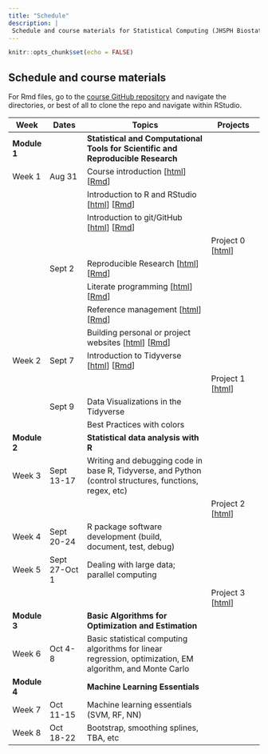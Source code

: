 ```yaml
---
title: "Schedule"
description: |
 Schedule and course materials for Statistical Computing (JHSPH Biostatistics 140.776 Fall 2021).
---
```


```r
knitr::opts_chunk$set(echo = FALSE)
```


## Schedule and course materials

For Rmd files, go to the [course GitHub repository](https://github.com/stephaniehicks/jhustatcomputing2021) and navigate the directories, or best of all to clone the repo and navigate within RStudio.

::: l-body-outset
| Week   | Dates           | Topics                             | Projects | 
|--------- | ----------- | ----------------------------------- | --------------- |
| **Module 1** |    | **Statistical and Computational Tools for Scientific and Reproducible Research** | 
| Week 1      | Aug 31  | Course introduction [[html](posts/welcome/index.html)] [[Rmd]()] |  | 
| | | Introduction to R and RStudio [[html](posts/2021-08-31-introduction-to-r-and-rstudio/index.html)] [[Rmd](https://github.com/stephaniehicks/jhustatcomputing2021/blob/main/_posts/2021-08-31-introduction-to-r-and-rstudio/introduction-to-r-and-rstudio.Rmd)] |  |
| | | Introduction to git/GitHub [[html](posts/2021-08-31-introduction-to-gitgithub/index.html)] [[Rmd](https://github.com/stephaniehicks/jhustatcomputing2021/blob/main/_posts/2021-08-31-introduction-to-gitgithub/introduction-to-gitgithub.Rmd)] |  |
| | | | Project 0 [[html](projects/2021-08-31-project-0/index.html)] |
| | Sept 2 | Reproducible Research [[html](posts/2021-09-02-reproducible-research/index.html)] [[Rmd](https://github.com/stephaniehicks/jhustatcomputing2021/blob/main/_posts/2021-09-02-reproducible-research/reproducible-research.Rmd)] |  |
| | | Literate programming [[html](posts/2021-09-02-literate-programming/index.html)] [[Rmd](https://github.com/stephaniehicks/jhustatcomputing2021/blob/main/_posts/2021-09-02-literate-programming/literate-programming.Rmd)] |  |
| | | Reference management [[html](posts/2021-09-02-reference-management/index.html)] [[Rmd](https://github.com/stephaniehicks/jhustatcomputing2021/blob/main/_posts/2021-09-02-reference-management/reference-management.Rmd)] |  |
| | | Building personal or project websites [[html](posts/2021-09-02-building-websites/index.html)] [[Rmd](https://github.com/stephaniehicks/jhustatcomputing2021/blob/main/_posts/2021-09-02-building-websites/building-websites.Rmd)] |  |
| Week 2      | Sept 7       | Introduction to Tidyverse [[html]()] [[Rmd]()] | |
| | | | Project 1 [[html](projects/2021-09-07-project-1/index.html)] |
| | Sept 9 | Data Visualizations in the Tidyverse  | |
| | | Best Practices with colors |  |
| **Module 2** |    | **Statistical data analysis with R** |  |
| Week 3      | Sept 13-17      | Writing and debugging code in base R, Tidyverse, and Python (control structures, functions, regex, etc) | |
| | | | Project 2 [[html](projects/2021-09-14-project-2/index.html)] |
| Week 4      | Sept 20-24      | R package software development (build, document, test, debug) | |
| Week 5      | Sept 27-Oct 1   | Dealing with large data; parallel computing | |
| | | | Project 3 [[html](projects/2021-09-28-project-3/index.html)] |
| **Module 3** |    | **Basic Algorithms for Optimization and Estimation ** |  |
| Week 6      | Oct 4-8         | Basic statistical computing algorithms for linear regression, optimization, EM algorithm, and Monte Carlo | |
| **Module 4** |    | **Machine Learning Essentials** | |
| Week 7      | Oct 11-15       | Machine learning essentials (SVM, RF, NN) | |
| Week 8      | Oct 18-22       | Bootstrap, smoothing splines, TBA, etc         | |
:::

